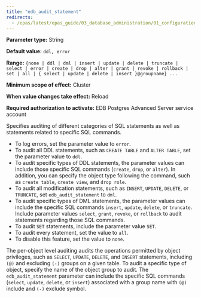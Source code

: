 ```yaml
---
title: "edb_audit_statement"
redirects:
  - /epas/latest/epas_guide/03_database_administration/01_configuration_parameters/03_configuration_parameters_by_functionality/07_auditing_settings/09_edb_audit_statement/ #generated for docs/epas/reorg-role-use-case-mode
---
```


<div id="edb_audit_statement" class="registered_link"></div>

**Parameter type:** String

**Default value:** `ddl, error`

**Range:** `{none | ddl | dml | insert | update | delete | truncate | select | error | create | drop | alter | grant | revoke | rollback | set | all | { select | update | delete | insert }@groupname} ...`

**Minimum scope of effect:** Cluster

**When value changes take effect:** Reload

**Required authorization to activate:** EDB Postgres Advanced Server service account

Specifies auditing of different categories of SQL statements as well as statements related to specific SQL commands. 

-  To log errors, set the parameter value to `error`. 
-  To audit all DDL statements, such as `CREATE TABLE` and `ALTER TABLE`, set the parameter value to `ddl`. 
-  To audit specific types of DDL statements, the parameter values can include those specific SQL commands (`create`, `drop`, or `alter`). In addition, you can specify the object type following the command, such as `create table`, `create view`, and `drop role`. 
-  To audit all modification statements, such as `INSERT`, `UPDATE`, `DELETE`, or `TRUNCATE`, set `edb_audit_statement` to `dml`. 
-  To audit specific types of DML statements, the parameter values can include the specific SQL commands `insert`, `update`, `delete`, or `truncate`. Include parameter values `select`, `grant`, `revoke`, or `rollback` to audit statements regarding those SQL commands. 
-  To audit `SET` statements, include the parameter value `SET`.
-  To audit every statement, set the value to `all`. 
-  To disable this feature, set the value to `none`.

The per-object level auditing audits the operations permitted by object privileges, such as `SELECT`, `UPDATE`, `DELETE`, and `INSERT` statements, including `(@)` and excluding `(-)` groups on a given table. To audit a specific type of object, specify the name of the object group to audit. The `edb_audit_statement` parameter can include the specific SQL commands (`select`, `update`, `delete`, or `insert`) associated with a group name with `(@)` include and `(-)` exclude symbol.
